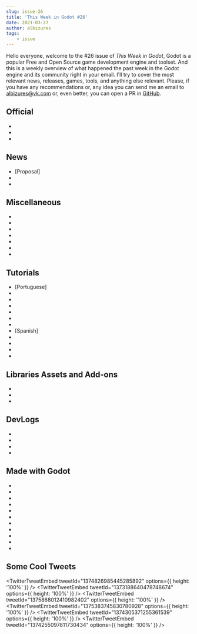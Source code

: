 ```yaml
---
slug: issue-26
title: 'This Week in Godot #26'
date: 2021-03-27
author: albizures
tags:
	- issue
---
```



Hello everyone, welcome to the #26 issue of _This Week in Godot_, Godot is a popular Free and Open Source game development engine and toolset. And this is a weekly overview of what happened the past week in the Godot engine and its community right in your email. I'll try to cover the most relevant news, releases, games, tools, and anything else relevant. Please, if you have any recommendations or, any idea you can send me an email to albizures@vk.com or, even better, you can open a PR in [GitHub](https://github.com/albizures/ThisWeekInGodot).

## Official

- <PostLink
  	label="Web Editor PWA, easier HTML customizations, and faster load times!"
  	link="https://godotengine.org/article/godot-web-progress-report-6"
  />
- <PostLink
  	label="Release candidate: Godot 3.3 RC 6"
  	link="https://godotengine.org/article/release-candidate-godot-3-3-rc-6"
  />
- <PostLink
  	label="Godot Press Kit"
  	link="https://godotengine.org/press"
  />

## News

- [Proposal] <PostLink
  	label="Improved Theme Editor"
  	link="https://github.com/godotengine/godot-proposals/issues/2505"
  />
- <PostLink
  	label="Gotm.io Jam #3 ($100 Prizes)"
  	link="https://itch.io/jam/gotm-jam-3"
  />
- <PostLink
  	source="https://github.com/hiulit/RetroPie-Godot-Engine-Emulator"
  	label="New release: RetroPie Godot Game Engine Emulator v1.5.0"
  	link="https://www.patreon.com/posts/49098825"
  />

## Miscellaneous

- <PostLink
  	label="Godotes - Bitmapflow and Hacker News"
  	link="https://godotes.com/issues/godotes-bitmapflow/"
  />
- <PostLink
  	type="youtube"
  	label="How Do You Miss A PLANET!? - Gotm.io Plays Your Games #16"
  	link="https://www.youtube.com/watch?v=d2awrsN7eUo"
  />
- <PostLink
  	type="youtube"
  	label="What's New in Godot 3.3"
  	link="https://www.youtube.com/watch?v=QfvL5uGHee8"
  />
- <PostLink
  	type="youtube"
  	label="Unity dev Reacts to Godot. Am I Switching?"
  	link="https://www.youtube.com/watch?v=pYu0qrM6YJc"
  />
- <PostLink
  	type="youtube"
  	label="Dev stream 37 - Godot engine development"
  	link="https://www.youtube.com/watch?v=IceeCFYimYA"
  />
- <PostLink
  	type="youtube"
  	label="Godot's 5 Scripting Languages: Which Should You Use?"
  	link="https://www.youtube.com/watch?v=FmDgLyyEEYs"
  />
- <PostLink
  	type="youtube"
  	label="Godot VR Games Incoming"
  	link="https://www.youtube.com/watch?v=u_9fy69HfjE"
  />

## Tutorials

- [Portuguese] <PostLink
  type="youtube"
      label="Simplifica Godot3 ep3 Variáveis Básicas"
      link="https://www.youtube.com/watch?v=CaWOyK81UmQ"
    />
- <PostLink
  	type="youtube"
  	source="https://github.com/MrEliptik/godot_experiments/tree/master/3D/balloon_deploy"
  	label="GODOT TUTORIAL: Recreating Just Cause balloon deploy"
  	link="https://www.youtube.com/watch?v=jqt-diAMKnU"
  />
- <PostLink
  	type="youtube"
  	source="https://github.com/PlayWithFurcifer/ParticlePaths"
  	label="Move Particles Along Paths With 6 Lines of Code - Godot Tutorial"
  	link="https://www.youtube.com/watch?v=xDrb96mDy94"
  />
- <PostLink
  	label="Godot Native using CMake"
  	link="https://thatonegamedev.com/cpp/godot-native-using-cmake/"
  />
- <PostLink
  	type="youtube"
  	label="Conway's Game of Life in Godot (Tutorial)"
  	link="https://www.youtube.com/watch?v=LUUF-V_zuDo"
  />
- <PostLink
  	type="youtube"
  	source="https://github.com/NesiAwesomeneess/ChunkLoader-CSharp"
  	label="A Simple Chunk Loading System in Godot | Load Scenes as Chunks in Godot (C# and GDscripts)"
  	link="https://www.youtube.com/watch?v=uE36MVjB5-8"
  />
- <PostLink
  	type="youtube"
  	label="Building multiplayer projects with GDScript - Presentation Night #7"
  	link="https://www.youtube.com/watch?v=vTcpPm1Ld30"
  />
- [Spanish] <PostLink
  		type="youtube"
      source="https://gitlab.com/thecodec/sistema-inventario-godot/-/tree/cap_01"
      label="GODOT EN ESPAÑOL - Sistema de inventario Capítulo 1"
      link="https://www.youtube.com/watch?v=hJPvLdYd1B8"
    />
- <PostLink
  	type="youtube"
  	label="How to make Stylized Wings in Godot 3.2"
  	link="https://www.youtube.com/watch?v=yzebLxgVAxM"
  />
- <PostLink
  	type="youtube"
  	label="Test Driven Development in Godot with GUT (Tutorial)"
  	link="https://www.youtube.com/watch?v=5DrhMiuLRl0"
  />
- <PostLink
  	type="youtube"
  	label="How I store the game data in Godot"
  	link="https://www.youtube.com/watch?v=hiYYiYqpc30"
  />
- <PostLink
  	type="youtube"
  	label="How to launch objects by drawing vectors in Godot"
  	link="https://www.youtube.com/watch?v=jj5zpkAlPkE"
  />

## Libraries Assets and Add-ons

- <PostLink
  	label="Swirl Shader"
  	link="https://godotshaders.com/shader/swirl-shader/"
  />
- <PostLink
  	label="Post Effect Outline Shader"
  	link="https://godotshaders.com/shader/post-effect-outline-shader/"
  />
- <PostLink
  	label="Wobbly Effect – Hand painted animation"
  	link="https://godotshaders.com/shader/wobbly-effect-hand-painted-animation/"
  />

## DevLogs

- <PostLink
  	type="youtube"
  	label="Making a multiplayer Card Game in 2 Days"
  	link="https://www.youtube.com/watch?v=0TrWYBqrl8g"
  />
- <PostLink
  	type="youtube"
  	label="Devlog #3: Launching Retro Tank Party on Steam in 6 weeks (2nd week)"
  	link="https://www.youtube.com/watch?v=zhCe7E614yM"
  />
- <PostLink
  	type="youtube"
  	label="A Week of Development on my Godot RPG!"
  	link="https://www.youtube.com/watch?v=rn0sb2zkPzA"
  />
- <PostLink
  	type="youtube"
  	label="New Godot RPG project - Devlog"
  	link="https://www.youtube.com/watch?v=71FmPqZ9f9A"
  />

## Made with Godot

- <PostLink
  	label="Lair Hockey"
  	link="https://store.steampowered.com/app/1381360/Lair_Hockey/"
  />
- <PostLink
  	type="youtube"
  	label="DoomBeats: Play through the apocalypse!"
  	link="https://www.youtube.com/watch?v=4nw0J-ThPjI"
  />
- <PostLink
  	label="Retro Tank Party: Battle your friends online in a Retro Tank Party!"
  	link="https://store.steampowered.com/app/1568570/Retro_Tank_Party/"
  />
- <PostLink
  	label="Virtual Cottage gives you a comfy place to rest and be productive without any distractions."
  	link="https://store.steampowered.com/app/1369320/Virtual_Cottage/"
  />
- <PostLink
  	source="https://github.com/Bauxitedev/bitmapflow"
  	label="Bitmapflow: a tool to help you generate inbetweens for animated sprites."
  	link="https://bauxite.itch.io/bitmapflow"
  />
- <PostLink
  	label="Scrabdackle: a wizard's first adventure"
  	link="https://www.kickstarter.com/projects/jakefriend/scrabdackle/posts/3136581"
  />
- <PostLink
  	label="Project Heartbeat: a cute community-driven rhythm game"
  	link="https://store.steampowered.com/app/1216230/Project_Heartbeat/"
  />
- <PostLink
  	label="Stealth Program"
  	link="https://dyariko.itch.io/stealth-program"
  />
- <PostLink
  	label="Haunted PS1 Demo Disc 2021"
  	link="https://hauntedps1.itch.io/demodisc2021"
  />
- <PostLink
  	label="End Matter: a hyper-stylized real time space battle simulator"
  	link="https://therioko.itch.io/end-matter"
  />
- <PostLink
  	label="Fiend's Isle: an action roguelike inspired by retro first person RPGs of the 90s."
  	link="https://iwilliams.itch.io/fiends-isle-demo"
  />

## Some Cool Tweets

<TwitterTweetEmbed
	tweetId="1374826985445285892"
	options={{ height: '100%' }}
/>
<TwitterTweetEmbed
	tweetId="1373188640478748674"
	options={{ height: '100%' }}
/>
<TwitterTweetEmbed
	tweetId="1375868012410982402"
	options={{ height: '100%' }}
/>
<TwitterTweetEmbed
	tweetId="1375383745830780928"
	options={{ height: '100%' }}
/>
<TwitterTweetEmbed
	tweetId="1374305371255361539"
	options={{ height: '100%' }}
/>
<TwitterTweetEmbed
	tweetId="1374255097811730434"
	options={{ height: '100%' }}
/>
